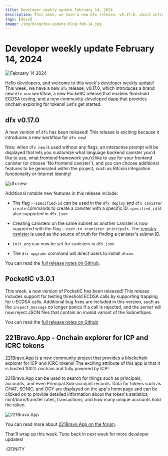 ```yaml
---
title: Developer weekly update February 14, 2024
description: This week, we have a new dfx release, v0.17.0, which introduces a brand new `dfx new` workflow, a new PocketIC release that enables threshold ECDSA testing, and a new community-developed dapp that provides onchain exploring for tokens!
tags: [Devs]
image: /img/blog/dev-update-blog-feb-14.jpg
---
```


# Developer weekly update February 14, 2024

![February 14 2024](../../static/img/blog/dev-update-blog-feb-14.jpg)

Hello developers, and welcome to this week's developer weekly update! This week, we have a new `dfx` release, v0.17.0, which introduces a brand new `dfx new` workflow, a new PocketIC release that enables threshold ECDSA testing, and a new community-developed dapp that provides onchain exploring for tokens! Let's get started.

## dfx v0.17.0

A new version of `dfx` has been released! This release is exciting because it introduces a new workflow for `dfx new`!

Now, when `dfx new` is used without any flags, an interactive prompt will be displayed that lets you customize what language backend canister you'd like to use, what frontend framework you'd like to use for your frontend canister (or choose 'No frontend canister'), and you can choose additional features to be generated within the project, such as Bitcoin integration functionality or Internet Identity!

![dfx new](../../static/img/blog/dfx-new.gif)

Additional notable new features in this release include:

- The flag `--specified-id` can be used in the `dfx deploy` and `dfx canister create` commands to create a canister with a specific ID. `specified_id` is also supported in `dfx.json`.

- Creating canisters on the same subnet as another canister is now supported with the flag `--next-to <canister principal>`. The [registry canister](https://dashboard.internetcomputer.org/canister/rwlgt-iiaaa-aaaaa-aaaaa-cai#get_subnet_for_canister) is used as the source of truth for finding a canister's subnet ID.

- `init_arg` can now be set for canisters in `dfx.json`.

- The `dfx upgrade` command will direct users to install `dfxvm`.

You can read the [full release notes on GitHub](https://github.com/dfinity/sdk/releases/tag/0.17.0-beta.1).


## PocketIC v3.0.1

This week, a new version of PocketIC has been released! This release includes support for testing threshold ECDSA calls by supporting trapping for t-ECDSA calls. Additional bug fixes are included in this version, such as the `inspect_message` no longer panics if a call is rejected, and the server will now reject JSON files that contain an invalid variant of the SubnetSpec.

You can read the [full release notes on Github](https://github.com/dfinity/pocketic/releases/tag/3.0.1)

## 221Bravo.App - Onchain explorer for ICP and ICRC tokens

[221Bravo.App](https://221bravo.app/) is a new community project that provides a blockchain explorer for ICP and ICRC tokens! The exciting attribute of this app is that it is hosted 100% onchain and fully powered by ICP!

221Bravo.App can be used to search for things such as principals, accounts, and even Principal.Sub-account records. Data for tokens such as CHAT, SONIC, and OGY are displayed on the app's homepage and can be clicked on to provide detailed information about the token's statistics, mint/burn/transfer rates, transactions, and how many unique accounts hold the token.

![221Bravo.App](../../static/img/blog/221Bravo.png)

You can read more about [221Bravo.App on the forum](https://forum.dfinity.org/t/221bravo-a-fully-on-chain-explorer-for-icp-tokens/27586).

That'll wrap up this week. Tune back in next week for more developer updates!

-DFINITY

